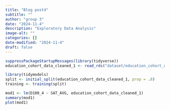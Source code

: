 ```yaml
---
title: "Blog post4"
subtitle: ""
author: "group 3"
date: "2024-11-4"
description: "Exploratory Data Analysis"
image-alt: ""
categories: []
date-modified: "2024-11-4"
draft: false
---
```

```r
suppressPackageStartupMessages(library(tidyverse))
education_cohort_data_cleaned_1 <- read_rds("dataset/education_cohort_data_cleaned.rds")
```

```r
library(tidymodels)
split <- initial_split(education_cohort_data_cleaned_1, prop = .8)
training <- training(split)
```

```r
mod1 <- lm(D100_4 ~ SAT_AVG, education_cohort_data_cleaned_1)
summary(mod1)
plot(mod1)
```
